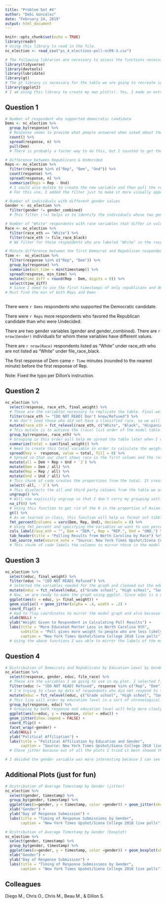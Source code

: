 ```yaml
---
title: "Problem Set #4"
author: "Debi Gonzalez"
date: "February 24, 2019"
output: html_document
---
```


```r
knitr::opts_chunk$set(echo = TRUE)
library(readr)
# Using this library to read in the file.
nc_election <- read_csv("ps_4_elections-poll-nc09-3.csv")

# The following libraries are necessary to access the functions necessary such as spread, filter and summarize.
library(tidyverse)
library(devtools)
library(lubridate)
library(gt)
# The gt library is necessary for the table we are going to recreate in this PSET.
library(ggplot2)
# I am using this library to create my own plot(s). Yes, I made an extra one!


```


## Question 1

```r
# Number of respondent who supported democratic candidate
Dems <- nc_election %>%
  group_by(response) %>%
  # Response seems to provide what people answered when asked about their political support, so I will use that one.
  count() %>%
  spread(response, n) %>%
  pull(Dem)
  # There is probably a faster way to do this, but I counted to get the number of answers per response type, then I spread it so that the types of responses (Dem, Rep, Und, etc) become columns, and then I pull Dem to get the number of respondents who support democrats in the dataset.

# Difference between Republicans & Undecided
Reps <- nc_election %>%
  filter(response %in% c("Rep", "Dem", "Und")) %>%
  count(response) %>%
  spread(response, n) %>%
  summarize(Reps = Rep - Und)
  # I could also mutate to create the new variable and then pull the result. 
  # For this one, I added the filter just to make it more visually appealing to me and to get rid of irrelevant third party data, however, it is not necessary. Just like last time, I counted and spread to make the affiliations columns. Then, I summarized to create a new variable made by substracting the number of undecided respondents from the number of Republicans. This new value is the number of more republicans than undecided respondents.

# Number of individuals with different gender values
Gender <- nc_election %>%
  filter(gender != gender_combined)
  # This filter (!=) helps us to identify the individuals whose two gender variables differ in value. Using nrows() in inline code to refer to the number of individuals with different genders between the two variables by counting the number of rows in the tibble provided by this code. 

# Number of "White" respondents with race variables that differ in value
Race <- nc_election %>%
  filter(race_eth == "White") %>%
  filter(race_eth != file_race_black)
  # We filter for those respondents who are labeled "White" in the race_eth variable to reduce the amount of unnecessary data. Then, we filter for differences between race_eth and file_race_black (the other race variable) in order to identify the number of "White" respondents who have a different value for the file_race_black variable.

# Minute difference between the first Democrat and Republican respondents
Time <-  nc_election %>%
  filter(response %in% c("Rep", "Dem")) %>%
  group_by(response) %>%
  summarize(min_time = min(timestamp)) %>%
  spread(response, min_time) %>%
  mutate(time_diff = round(Rep - Dem, digits = 0)) %>%
  select(time_diff) 
  # Since I need to use the first timestamps of only republicans and democrats, I will filter for just them. Grouping by response helps organize the data and will allow me to see the first timestamp of Rep and Dem respectively when I summarize for the minimum timestamp (the smaller = first in terms of time). Spread fixes the table so that Rep and Dem become columns so that I can then create a new variable (time_diff) with the difference of the two columns with mutate. By trial and error I figured out that round works inside the mutate, but won't work with a variable outside the mutate itself. Digits = 0 because there are no digits after the decimal point, I want whole minutes. Finally, I select time_diff to isolate the difference in time response.
# Must find the min of both Reps and Dems 
  
```


There were `r Dems` respondents who supported the Democratic candidate.

There were `r Reps` more respondents who favored the Republican candidate than who were Undecided.

There are two gender variables (gender and gender_combined). There are `r nrow(Gender)` individuals for whom these variables have different values.

There are `r nrow(Race)` respondents listed as “White” under race_eth who are not listed as “White” under file_race_black.

The first response of Dem came `r Time` minutes (rounded to the nearest minute) before the first response of Rep. 

Note: Fixed the typo per Dillon's instruction. 


## Question 2
```r
nc_election %>%
  select(response, race_eth, final_weight) %>%
  # These are the variables necessary to replicate the table. Final weight is important because it will help us get the proper proportions of race to political identity/affiliation.
  filter(race_eth != "[DO NOT READ] Don't know/Refused") %>% 
  # We don't need those who did not have a classified race, so we will filter them out.
  mutate(race_eth = fct_relevel(race_eth, c("White", "Black", "Hispanic", "Asian", "Other"))) %>%
  # This mutate is to achieve the (race) list order of the model table.
  group_by(response, race_eth) %>%
  # Grouping in this order will help me spread the table later when I create the sum of final_weight variable.
  summarize(total = sum(final_weight)) %>%
  # Need to create this total variable in order to calculate the weighted number/proportions of response by race.
  spread(key =  response, value = total, fill = 0) %>% 
  # Spread so that our chart shows race in the first column and the response categories as the following set of columns. We use fill = 0 so that NA values can be calculated and weighted as well. 
  mutate(all = Dem + Rep + Und + `3`) %>% 
  mutate(Dem = Dem / all) %>% 
  mutate(Rep = Rep / all) %>% 
  mutate(Und = Und / all) %>% 
  # This chunk of code creates the proportions from the total. It creates a set of variables that we can use to calculate the exact weighted proportions of our data.
  select(-all, -`3`) %>% 
  # This diselects the all and third party columns from the table we are about to make so that it does not show.
  ungroup() %>% 
  # Will now explicitly ungroup so that I don't carry my grouping settings (which facilitated the making of proportions) into the final chart. 
  na_if(0) %>%
  # Using this function to get rid of the 0 in the proportion of Asian undecided voters.
  gt() %>% 
  # As we learned in class, this function will help us format out tibble into a pretty chart.
  fmt_percent(columns = vars(Dem, Rep, Und), decimals = 0) %>%
  # Using fmt_percent and specifying the variables we want to use percentage for converts our proportions to percentage.
  cols_label(race_eth = "", Dem = "DEM.", Rep = "REP.", Und = "UND.") %>%
  tab_header(title = "Polling Results from North Carolina by Race") %>%
  tab_source_note(source_note = "Source: New York Times Upshot/Siena College 2018 live polls")
  # This chunk of code labels the columns to mirror those in the model graph, provides a title (which was originally missing), and a source. 

```

## Question 3
```r
nc_election %>%
  select(educ, final_weight) %>% 
  filter(educ != "[DO NOT READ] Refused") %>% 
  # Selected the variables needed for the graph and cleaned out the education variable from unnecessary data (those who did not provide education level). Using mutate and fct_relevel to order educ (on its axis) in a chronological/logical manner to mirror the model.
  mutate(educ = fct_relevel(educ, c("Grade school", "High school", "Some college or trade school", "Bachelors' degree", "Graduate or Professional Degree"))) %>%
  # Now, we are ready to make the graph using ggplot. Since educ is a categorical variable, I'm assigning it to the x-axis. Using geom_violin and geon_jitter to mimic the graph provided (alpha = .4 and width = .2 are the most similar I could get to the model graph.) 
  ggplot(aes(x = educ, y= final_weight)) +
  geom_violin() + geom_jitter(alpha = .4, width = .2) +
  coord_flip() + 
  # Had to flip coordinates to mirror the model graph and also because of aesthetics and x-axis category labels (long).
  xlab(NULL) +
  ylab("Weight Given to Respondent in Calculating Poll Results") +
  labs(title = "More Educated Matter Less in North Carolina 9th",
       subtitle = "Poll gives more weight to people who are less likely to participate in polls",
       caption = "New York Times Upshot/Siena College 2018 live polls")
  # Using the above functions I was able to mirror the labels of the model graph.
```

## Question 4

```r
# Distribution of Democrats and Republicans by Education Level by Gender.
nc_election %>%
  select(response, gender, educ, file_race) %>%
  # These are the variables I am going to use in my plot. I selected file_race as well because I was testing this same data visual set up but with race instead of gender.
  filter(educ != "[DO NOT READ] Refused", response %in% c("Rep", "Dem")) %>%
  # I'm trying to clean my data of respondents who did not respond to the education variable and since I'm comparing Rep and Dem, I will filter for just the two identifications.
  mutate(educ = fct_relevel(educ, c("Grade school", "High school", "Some college or trade school", "Bachelors' degree", "Graduate or Professional Degree"))) %>%
  # This line will order my education level in a sort of chronological order, fascilitates the graph. 
  group_by(response, educ) %>%
  # Grouping by both response and education level will help more clealy see the patterns by respective category when graphed.
  ggplot(aes(x=educ, y = response, color = educ)) + 
  geom_jitter(show.legend = FALSE) + 
  coord_flip() + 
  facet_wrap(~gender) +
  xlab(NULL) +
  ylab("Political Affiliation") +
  labs(title = "Political Affiliation by Education and Gender",
       caption = "Source: New York Times Upshot/Siena College 2018 live polls")
  # Chose jitter because out of all the plots I tried it best showed the distribution of my data by categories. Since I decided to facet_wrap by gender (only two side by side graphs), I colored by education to aid in the visualization of the distributions. The coordinate flip provided the most aesthetically pleasant version of the graph given that the education categories are long and would overlap at the bottom and the jitter plot would not show (as) significant data. I hid the legend because the graph is pretty self explanatory. I labeled the y axis (remember it's inverted), gave it a title and provided the source.

# I decided the gender variable was more interesting because I can see how political affiliation vary by gender with increasing education level. Females with higher education more strongly identified as Democrats. While males with graduate degrees seem only slightly more likely to identify as Republican, those with some college or trade school are more likely to be republican than their female countrparts with the same education level.
```

## Additional Plots (just for fun)
```r
# Distribution of Average Timestamp by Gender (jitter)
nc_election %>%
  select(gender, timestamp) %>%
  group_by(gender, timestamp) %>%
  ggplot(aes(x=gender, y = timestamp, color =gender)) + geom_jitter(show.legend = FALSE) +
  xlab("Gender") +
  ylab("Day of Response Submission") +
  labs(title = "Timing of Response Submissions by Gender",
       caption = "New York Times Upshot/Siena College 2018 live polls")
```

```r
# Distribution of Average Timestamp by Gender (boxplot)
nc_election %>%
  select(gender, timestamp) %>%
  group_by(gender, timestamp) %>%
  ggplot(aes(x=gender, y = timestamp, color =gender)) + geom_boxplot(show.legend = FALSE) +
  xlab("Gender") +
  ylab("Day of Response Submission") +
  labs(title = "Timing of Response Submissions by Gender",
       caption = "New York Times Upshot/Siena College 2018 live polls")
```


## Colleagues

Diego M., Chris O., Chris M., Beau M., & Dillon S.